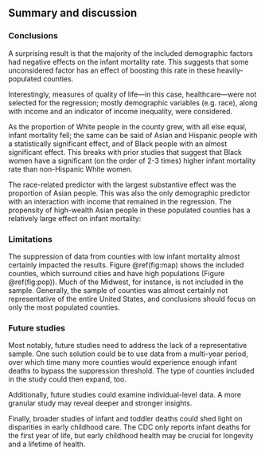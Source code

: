 ## Summary and discussion

### Conclusions

A surprising result is that the majority of the included demographic factors had negative effects on the infant mortality rate. This suggests that some unconsidered factor has an effect of boosting this rate in these heavily-populated counties.

Interestingly, measures of quality of life—in this case, healthcare—were not selected for the regression; mostly demographic variables (e.g. race), along with income and an indicator of income inequality, were considered.

As the proportion of White people in the county grew, with all else equal, infant mortality fell; the same can be said of Asian and Hispanic people with a statistically significant effect, and of Black people with an almost significant effect. This breaks with prior studies that suggest that Black women have a significant (on the order of 2-3 times) higher infant mortality rate than non-Hispanic White women.

The race-related predictor with the largest substantive effect was the proportion of Asian people. This was also the only demographic predictor with an interaction with income that remained in the regression. The propensity of high-wealth Asian people in these populated counties has a relatively large effect on infant mortality: 

### Limitations

The suppression of data from counties with low infant mortality almost certainly impacted the results. Figure \@ref(fig:map) shows the included counties, which surround cities and have high populations (Figure \@ref(fig:pop)). Much of the Midwest, for instance, is not included in the sample. Generally, the sample of counties was almost certainly not representative of the entire United States, and conclusions should focus on only the most populated counties.

### Future studies

Most notably, future studies need to address the lack of a representative sample. One such solution could be to use data from a multi-year period, over which time many more counties would experience enough infant deaths to bypass the suppression threshold. The type of counties included in the study could then expand, too.

Additionally, future studies could examine individual-level data. A more granular study may reveal deeper and stronger insights.

Finally, broader studies of infant and toddler deaths could shed light on disparities in early childhood care. The CDC only reports infant deaths for the first year of life, but early childhood health may be crucial for longevity and a lifetime of health.
